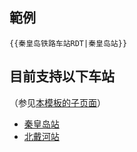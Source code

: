 <noinclude>{{Documentation subpage}}</noinclude>

== 範例 ==

 <nowiki>{{秦皇岛铁路车站RDT|秦皇岛站}}</nowiki>

== 目前支持以下车站 ==

（参见[[Special:前缀索引/Template:秦皇岛铁路车站RDT|本模板的子页面]]）

* [[Template:秦皇岛铁路车站RDT/秦皇岛站|秦皇岛站]]
* [[Template:秦皇岛铁路车站RDT/北戴河站|北戴河站]]
